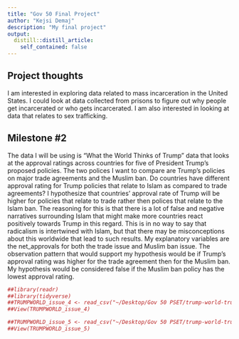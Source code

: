 ```yaml
---
title: "Gov 50 Final Project"
author: "Kejsi Demaj"
description: "My final project"
output:
  distill::distill_article:
    self_contained: false
---
```




## Project thoughts

I am interested in exploring data related to mass incarceration in the United States. 
I could look at data collected from prisons to figure out why people get incarcerated or who gets incarcerated.
I am also interested in looking at data that relates to sex trafficking.

## Milestone #2 

The data I will be using is "What the World Thinks of Trump" data that looks at the approval ratings across countries for five of President Trump's proposed policies. The two polices I want to compare are Trump's policies on major trade agreements and the Muslim ban. Do countries have different approval rating for Trump policies that relate to Islam as compared to trade agreements? I hypothesize that countries' approval rate of Trump will be higher for policies that relate to trade rather then polices that relate to the Islam ban. The reasoning for this is that there is a lot of false and negative narratives surrounding Islam that might make more countries react positively towards Trump in this regard. This is in no way to say that radicalism is intertwined with Islam, but that there may be misconceptions about this worldwide that lead to such results. My explanatory variables are the net_approvals for both the trade issue and Muslim ban issue. The observation pattern that would support my hypothesis would be if Trump's approval rating was higher for the trade agreement then for the Muslim ban. My hypothesis would be considered false if the Muslim ban policy has the lowest approval rating. 

```r
##library(readr)
##library(tidyverse)
##TRUMPWORLD_issue_4 <- read_csv("~/Desktop/Gov 50 PSET/trump-world-trust/TRUMPWORLD-issue-4.csv")
##View(TRUMPWORLD_issue_4)

##TRUMPWORLD_issue_5 <- read_csv("~/Desktop/Gov 50 PSET/trump-world-trust/TRUMPWORLD-issue-5.csv")
##View(TRUMPWORLD_issue_5)

```

